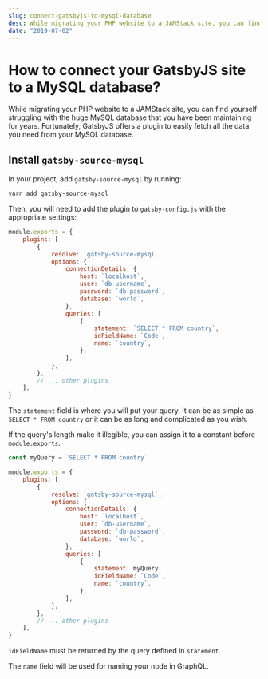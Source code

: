 ```yaml
---
slug: connect-gatsbyjs-to-mysql-database
desc: While migrating your PHP website to a JAMStack site, you can find yourself struggling with the huge MySQL database that you have been maintaining for years. Fortunately, GatsbyJS offers a plugin to easily fetch all the data you need from your MySQL database.
date: "2019-07-02"
---
```


# How to connect your GatsbyJS site to a MySQL database?

<p className="desc">
While migrating your PHP website to a JAMStack site, you can find yourself struggling with the huge MySQL database that you have been maintaining for years. Fortunately, GatsbyJS offers a plugin to easily fetch all the data you need from your MySQL database.
</p>

## Install `gatsby-source-mysql`

In your project, add `gatsby-source-mysql` by running:

```sh
yarn add gatsby-source-mysql
```

Then, you will need to add the plugin to `gatsby-config.js` with the appropriate settings:

```js
module.exports = {
	plugins: [
		{
			resolve: `gatsby-source-mysql`,
			options: {
				connectionDetails: {
					host: `localhost`,
					user: `db-username`,
					password: `db-password`,
					database: `world`,
				},
				queries: [
					{
						statement: `SELECT * FROM country`,
						idFieldName: `Code`,
						name: `country`,
					},
				],
			},
		},
		// ... other plugins
	],
}
```

The `statement` field is where you will put your query. It can be as simple as `SELECT * FROM country` or it can be as long and complicated as you wish.

If the query's length make it illegible, you can assign it to a constant before `module.exports`.

```js
const myQuery = `SELECT * FROM country`

module.exports = {
	plugins: [
		{
			resolve: `gatsby-source-mysql`,
			options: {
				connectionDetails: {
					host: `localhost`,
					user: `db-username`,
					password: `db-password`,
					database: `world`,
				},
				queries: [
					{
						statement: myQuery,
						idFieldName: `Code`,
						name: `country`,
					},
				],
			},
		},
		// ... other plugins
	],
}
```

`idFieldName` must be returned by the query defined in `statement`.

The `name` field will be used for naming your node in GraphQL.
